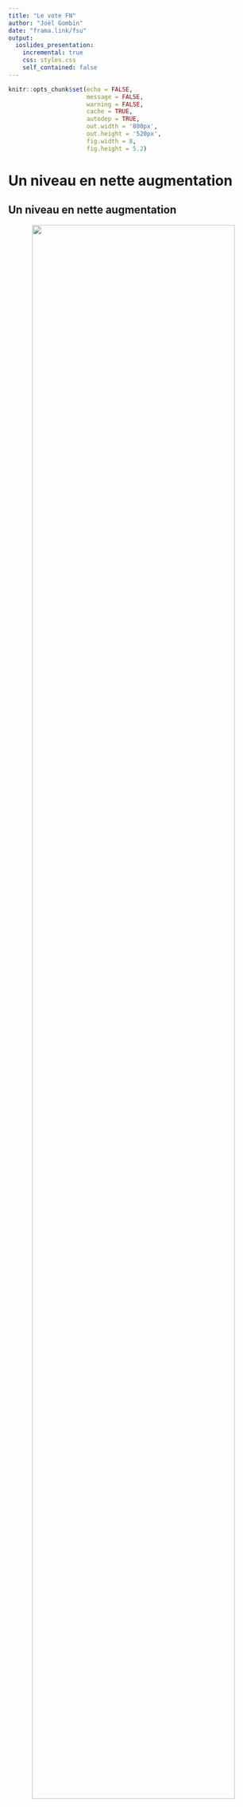 ```yaml
---
title: "Le vote FN"
author: "Joël Gombin"
date: "frama.link/fsu"
output: 
  ioslides_presentation:
    incremental: true
    css: styles.css
    self_contained: false
---
```


```r
knitr::opts_chunk$set(echo = FALSE, 
                      message = FALSE, 
                      warning = FALSE, 
                      cache = TRUE, 
                      autodep = TRUE,
                      out.width = '800px',
                      out.height = '520px',
                      fig.width = 8,
                      fig.height = 5.2)
```


# Un niveau en nette augmentation

## Un niveau en nette augmentation {.flexbox .vcenter}

<center>
<img src='./images/niveau_regionales.png' width=90%></img>
</center>

# Une structure géographique stable 

## Une structure géographique stable {.flexbox .vcenter}

<center>
<img src='./images/figure3.png' width=70%></img>
</center>

## Un rééquilibrage géographique ? {.flexbox .vcenter}

<center>
<img src='./images/figure4.png' width=70%></img>
</center>

## Un rééquilibrage géographique ? {.flexbox .vcenter}

<center>
<img src='./images/figure5.png' width=70%></img>
</center>

## Une dimension centre-périphérie pas déterminante {.flexbox .vcenter}

<center>
<img src='./images/figure6.png' width=60%></img>
</center>

## La géographie des inégalités {.flexbox .vcenter}

<center>
<img src='./images/gini.png' width=100%></img>
</center>

## Un, deux, trois électorats FN ? {.flexbox .vcenter}

<center>
<a href='https://www.monde-diplomatique.fr/2015/12/GOMBIN/54357'><img src='./images/3visages.png' width=95%></img></a>
</center>


## Et aux régionales ? {.flexbox .vcenter}

<center>
<img src='./images/evolution_resultats-1.png' width=70%></img>
</center>

## Et aux régionales ? {.flexbox .vcenter}

<center>
<img src='./images/resultats-1.png' width=70%></img>
</center>


## Et aux régionales ? {.flexbox .vcenter}

<center>
<img src='./images/comparaison_avec_2012_FN-1.png' width=65%></img>
</center>

# Merci !